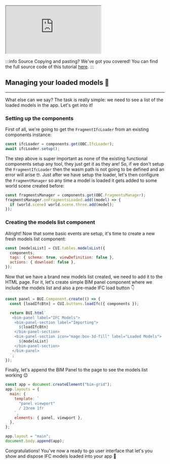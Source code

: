 <iframe src="https://thatopen.github.io/engine_ui-components/examples/ModelsList"></iframe>

:::info Source
Copying and pasting? We've got you covered! You can find the full source code of this tutorial [here](https://github.com/ThatOpen/engine_ui-components/blob/main/packages/obc/src/components/tables/ModelsList/example.ts).
:::

## Managing your loaded models 🏢
---
What else can we say? The task is really simple: we need to see a list of the loaded models in the app. Let's get into it!
### Setting up the components
First of all, we're going to get the `FragmentIfcLoader` from an existing components instance:

```js
const ifcLoader = components.get(OBC.IfcLoader);
await ifcLoader.setup();
```
The step above is super important as none of the existing functional components setup any tool, they just get it as they are! So, if we don't setup the `FragmentIfcLoader` then the wasm path is not going to be defined and an error will arise 🤓. Just after we have setup the loader, let's then configure the `FragmentManager` so any time a model is loaded it gets added to some world scene created before: 

```js
const fragmentsManager = components.get(OBC.FragmentsManager);
fragmentsManager.onFragmentsLoaded.add((model) => {
  if (world.scene) world.scene.three.add(model);
});
```
### Creating the models list component
Allright! Now that some basic events are setup, it's time to create a new fresh models list component:

```js
const [modelsList] = CUI.tables.modelsList({
  components,
  tags: { schema: true, viewDefinition: false },
  actions: { download: false },
});
```
Now that we have a brand new models list created, we need to add it to the HTML page. For it, let's create simple BIM panel component where we include the models list and also a pre-made IFC load button 👇

```js
const panel = BUI.Component.create(() => {
  const [loadIfcBtn] = CUI.buttons.loadIfc({ components });

  return BUI.html`
   <bim-panel label="IFC Models">
    <bim-panel-section label="Importing">
      ${loadIfcBtn}
    </bim-panel-section>
    <bim-panel-section icon="mage:box-3d-fill" label="Loaded Models">
      ${modelsList}
    </bim-panel-section>
   </bim-panel> 
  `;
});
```
Finally, let's append the BIM Panel to the page to see the models list working 😉

```js
const app = document.createElement("bim-grid");
app.layouts = {
  main: {
    template: `
      "panel viewport"
      / 23rem 1fr
    `,
    elements: { panel, viewport },
  },
};

app.layout = "main";
document.body.append(app);
```
Congratulations! You've now a ready to go user interface that let's you show and dispose IFC models loaded into your app 🥳

